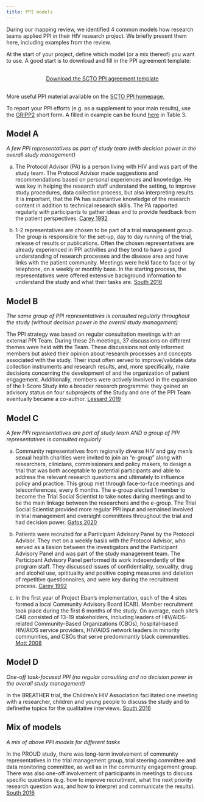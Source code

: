 ```yaml
---
title: PPI models
---
```


During our mapping review, we identified 4 common models how research teams applied PPI in their HIV research project. We briefly present them here, including examples from the review.

At the start of your project, define which model (or a mix thereof) you want to use. A good start is to download and fill in the PPI agreement template:

```{=html}
<div  style="margin: 30px; text-align: center;">
<a class="btn btn-primary" href="https://www.marvinschmitt.com/blog/website-tutorial-quarto/" role="button" target="_blank" style="padding: 15px 30px;">Download the SCTO PPI agreement template</a>
</div>
```

More useful PPI material available on the <a href="https://www.scto.ch/en/patient-and-public-involvement/ppi-resources.html" target="_blank">SCTO PPI homepage.</a>

To report your PPI efforts (e.g. as a supplement to your main results), use the <a href="https://researchinvolvement.biomedcentral.com/articles/10.1186/s40900-017-0062-2/tables/2" target="_blank">GRIPP2</a> short form. A filled in example can be found
<a href="https://www.bmj.com/content/358/bmj.j3453" target="_blank">here</a> in Table 3.

## Model A

*A few PPI representatives as part of study team (with decision power in the overall study management)*

(a) The Protocol Advisor (PA) is a person living with HIV and was part of the study team. The  Protocol Advisor made suggestions and recommendations based on personal experiences and knowledge. He was key in helping the research staff understand the setting, to improve study procedures, data collection process, but also interpreting results. It is important, that the PA has substantive knowledge of the research content in addition to technical research skills. The PA rapported regularly with participants to gather ideas and to provide feedback from the patient perspectives.
<a href='https://tinyurl.com/Carey1992'>Carey 1992</a>

(b) 1-2 representatives are chosen to be part of a trial management group. The group is responsible for the set-up, day to day running of the trial, release of results or publications. Often the chosen representatives are already experienced in PPI activities and they tend to have a good understanding of research processes and the disease area and have links with the patient community. Meetings were held face to face or by telephone, on a weekly or monthly base. In the starting process, the representatives were offered extensive background information to understand the study and what their tasks are.
<a href='https://tinyurl.com/South2016'>South 2016</a>

## Model B

*The same group of PPI representatives is consulted regularly throughout the study (without decision power in the overall study management)*

The PPI strategy was based on regular consultation meetings with an external PPI Team. During these 2h meetings, 37 discussions on different themes were held with the Team. These discussions not only informed members but asked their opinion about research processes and concepts associated with the study. Their input often served to improve/validate data collection instruments and research results, and, more specifically, make decisions concerning the development of and the organization of patient engagement. Additionally, members were actively involved in the expansion of the I-Score Study into a broader research programme: they gained an advisory status on four subprojects of the Study and one of the PPI Team eventually became a co-author.
<a href='https://tinyurl.com/Lessard2019'>Lessard 2019</a>

## Model C

*A few PPI representatives are part of study team AND a group of PPI representatives is consulted regularly*

(a) Community representatives from regionally diverse HIV and gay men’s sexual health charities were invited to join an "e-group" along with researchers, clinicians, commissioners and policy makers, to design a trial that was both acceptable to potential participants and able to address the relevant research questions and ultimately to influence policy and practice. This group met through face-to-face meetings and teleconferences, every 6 months. The e-group elected 1 member to become the Trial Social Scientist to take notes during meetings and to be the main linkage between the researchers and the e-group. The Trial Social Scientist provided more regular PPI input and remained involved in trial management and oversight committees throughout the trial and had decision power.
<a href='https://tinyurl.com/Gafos2020'>Gafos 2020</a>

(b) Patients were recruited for a Participant Advisory Panel by the Protocol Advisor. They met on a weekly basis with the Protocol Advisor, who served as a liasion between the investigators and the Participant Advisory Panel and was part of the study management team. The Participant Advisory Panel performed its work independently of the program staff. They discussed issues of confidentiality, sexuality, drug and alcohol use, spitituality and positive coping measures and deletion of repetitive questionnaires, and were key during the recruitment process.
<a href='https://tinyurl.com/Carey1992'>Carey 1992</a>

(c) In the first year of Project Eban’s implementation, each of the 4 sites formed a local Community Advisory Board (CAB). Member recruitment took place during the first 6 months of the study. On average, each site’s CAB consisted of 13–19 stakeholders, including leaders of HIV/AIDS-related Community-Based Organizations (CBOs), hospital-based HIV/AIDS service providers, HIV/AIDS network leaders in minority communities, and CBOs that serve predominantly black communities.
<a href='https://tinyurl.com/MottCAB2008'>Mott 2008</a>

## Model D

*One-off task-focused PPI (no regular consulting and no decision power in the overall study management)*

In the BREATHER trial, the Children's HIV Association facilitated one meeting with a researcher, children and young people to discuss the study and to definethe  topics for the qualitative interviews.
<a href='https://tinyurl.com/South2016'>South 2016</a>

## Mix of models

*A mix of above PPI models for different tasks*

In the PROUD study, there was long-term involvement of community representatives in the trial management group, trial steering committee and data monitoring committee, as well as in the community engagement group. There was also one-off involvement of participants in meetings to discuss specific questions (e.g. how to improve recruitment, what the next priority research question was, and how to interpret and communicate the results).
<a href='https://tinyurl.com/South2016'>South 2016</a>